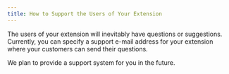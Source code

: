 ```yaml
---
title: How to Support the Users of Your Extension
---
```


The users of your extension will inevitably have questions or suggestions.
Currently, you can specify a support e-mail address for your extension where your customers can send their questions.

We plan to provide a support system for you in the future.

